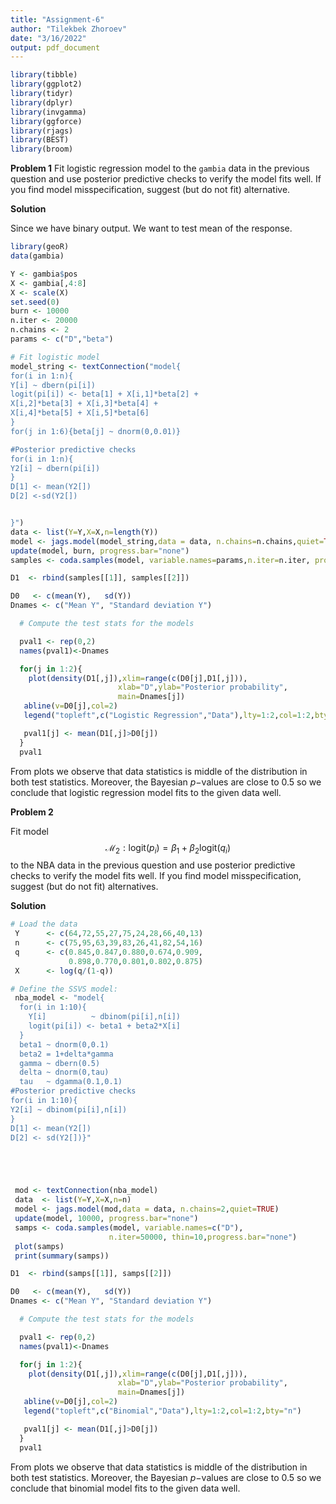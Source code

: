 ```yaml
---
title: "Assignment-6"
author: "Tilekbek Zhoroev"
date: "3/16/2022"
output: pdf_document
---
```


```r
library(tibble)
library(ggplot2)
library(tidyr)
library(dplyr)
library(invgamma)
library(ggforce)
library(rjags)
library(BEST)
library(broom)
```

**Problem 1**
Fit logistic regression model to the `gambia` data in the previous question and use posterior predictive checks to
verify the model fits well. If you find model misspecification, suggest (but do not fit) alternative.


**Solution**

Since we have binary output. We want to test mean of the response. 
```r
library(geoR)
data(gambia)
```
```r
Y <- gambia$pos
X <- gambia[,4:8]
X <- scale(X)
set.seed(0)
burn <- 10000
n.iter <- 20000
n.chains <- 2
params <- c("D","beta")

# Fit logistic model
model_string <- textConnection("model{
for(i in 1:n){
Y[i] ~ dbern(pi[i])
logit(pi[i]) <- beta[1] + X[i,1]*beta[2] +
X[i,2]*beta[3] + X[i,3]*beta[4] +
X[i,4]*beta[5] + X[i,5]*beta[6]
}
for(j in 1:6){beta[j] ~ dnorm(0,0.01)}

#Posterior predictive checks
for(i in 1:n){
Y2[i] ~ dbern(pi[i])
}
D[1] <- mean(Y2[])
D[2] <-sd(Y2[])


}")
data <- list(Y=Y,X=X,n=length(Y))
model <- jags.model(model_string,data = data, n.chains=n.chains,quiet=TRUE)
update(model, burn, progress.bar="none")
samples <- coda.samples(model, variable.names=params,n.iter=n.iter, progress.bar="none")
```
```r
D1  <- rbind(samples[[1]], samples[[2]])

D0   <- c(mean(Y),   sd(Y))
Dnames <- c("Mean Y", "Standard deviation Y")

  # Compute the test stats for the models

  pval1 <- rep(0,2)
  names(pval1)<-Dnames

  for(j in 1:2){
    plot(density(D1[,j]),xlim=range(c(D0[j],D1[,j])),
                        xlab="D",ylab="Posterior probability",
                        main=Dnames[j])
   abline(v=D0[j],col=2)
   legend("topleft",c("Logistic Regression","Data"),lty=1:2,col=1:2,bty="n")

   pval1[j] <- mean(D1[,j]>D0[j]) 
  }
  pval1
```

From plots we observe that data statistics is middle of the distribution in both test statistics. Moreover, the Bayesian $p-$values are close to 0.5 so we conclude that logistic regression model fits to the given data well.




**Problem 2**

Fit model $$\mathcal{M_2}: \mbox{logit}(p_i) = \beta_1 + \beta_2\mbox{logit}(q_i)$$ to the NBA data in the previous question and use posterior predictive checks to verify the model fits well. If you find model misspecification, suggest (but do not fit) alternatives.


**Solution**




```r
# Load the data
 Y      <- c(64,72,55,27,75,24,28,66,40,13)
 n      <- c(75,95,63,39,83,26,41,82,54,16)
 q      <- c(0.845,0.847,0.880,0.674,0.909,
             0.898,0.770,0.801,0.802,0.875)
 X      <- log(q/(1-q))

# Define the SSVS model: 
 nba_model <- "model{
  for(i in 1:10){
    Y[i]          ~ dbinom(pi[i],n[i])
    logit(pi[i]) <- beta1 + beta2*X[i]
  }
  beta1 ~ dnorm(0,0.1)
  beta2 = 1+delta*gamma
  gamma ~ dbern(0.5)
  delta ~ dnorm(0,tau)
  tau   ~ dgamma(0.1,0.1)
#Posterior predictive checks
for(i in 1:10){
Y2[i] ~ dbinom(pi[i],n[i])
}
D[1] <- mean(Y2[])
D[2] <- sd(Y2[])}"





 mod <- textConnection(nba_model)
 data  <- list(Y=Y,X=X,n=n)
 model <- jags.model(mod,data = data, n.chains=2,quiet=TRUE)
 update(model, 10000, progress.bar="none")
 samps <- coda.samples(model, variable.names=c("D"),
                      n.iter=50000, thin=10,progress.bar="none")
 plot(samps)
 print(summary(samps))
```
```r
D1  <- rbind(samps[[1]], samps[[2]])

D0   <- c(mean(Y),   sd(Y))
Dnames <- c("Mean Y", "Standard deviation Y")

  # Compute the test stats for the models

  pval1 <- rep(0,2)
  names(pval1)<-Dnames

  for(j in 1:2){
    plot(density(D1[,j]),xlim=range(c(D0[j],D1[,j])),
                        xlab="D",ylab="Posterior probability",
                        main=Dnames[j])
   abline(v=D0[j],col=2)
   legend("topleft",c("Binomial","Data"),lty=1:2,col=1:2,bty="n")

   pval1[j] <- mean(D1[,j]>D0[j]) 
  }
  pval1
```

From plots we observe that data statistics is middle of the distribution in both test statistics. Moreover, the Bayesian $p-$values are close to $0.5$ so we conclude that binomial model fits to the given data well.
